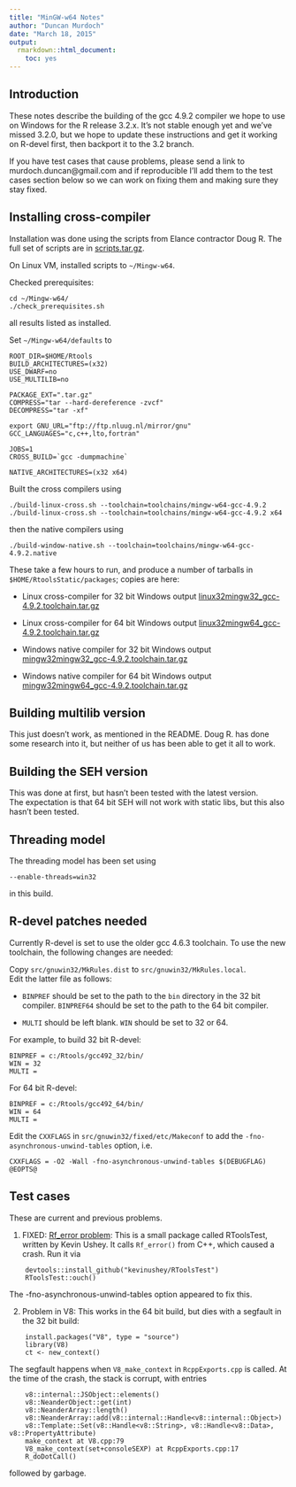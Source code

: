 ```yaml
---
title: "MinGW-w64 Notes"
author: "Duncan Murdoch"
date: "March 18, 2015"
output: 
  rmarkdown::html_document:
    toc: yes
---
```


## Introduction

These notes describe the building of the gcc 4.9.2 compiler we hope
to use on Windows for the R release 3.2.x.  It's not stable enough yet
and we've missed 3.2.0, but we hope to update these instructions and
get it working on R-devel first, then backport it to the 3.2 branch.

If you have test cases that cause problems, please send a link to
murdoch.duncan@gmail.com and if reproducible I'll add them to the test cases
section below so we can work on fixing them and making sure they stay fixed.

## Installing cross-compiler

Installation was done using the scripts from Elance contractor
Doug R.  The full set of scripts are in [scripts.tar.gz](scripts.tar.gz).

On Linux VM, installed scripts to `~/Mingw-w64`.

Checked prerequisites:  
```
cd ~/Mingw-w64/
./check_prerequisites.sh
```
all results listed as installed.

Set `~/Mingw-w64/defaults` to
```
ROOT_DIR=$HOME/Rtools
BUILD_ARCHITECTURES=(x32)
USE_DWARF=no
USE_MULTILIB=no

PACKAGE_EXT=".tar.gz"
COMPRESS="tar --hard-dereference -zvcf"
DECOMPRESS="tar -xf"

export GNU_URL="ftp://ftp.nluug.nl/mirror/gnu"
GCC_LANGUAGES="c,c++,lto,fortran"

JOBS=1
CROSS_BUILD=`gcc -dumpmachine`

NATIVE_ARCHITECTURES=(x32 x64)
```

Built the cross compilers using
```
./build-linux-cross.sh --toolchain=toolchains/mingw-w64-gcc-4.9.2
./build-linux-cross.sh --toolchain=toolchains/mingw-w64-gcc-4.9.2 x64
```

then the native compilers using
```
./build-window-native.sh --toolchain=toolchains/mingw-w64-gcc-4.9.2.native
```

These take a few hours to run, and produce a number of tarballs in
`$HOME/RtoolsStatic/packages`; copies are here:

  - Linux cross-compiler for 32 bit Windows output [linux32mingw32_gcc-4.9.2.toolchain.tar.gz](linux32mingw32_gcc-4.9.2.toolchain.tar.gz)
  - Linux cross-compiler for 64 bit Windows output [linux32mingw64_gcc-4.9.2.toolchain.tar.gz](linux32mingw64_gcc-4.9.2.toolchain.tar.gz)
  
  - Windows native compiler for 32 bit Windows output [mingw32mingw32_gcc-4.9.2.toolchain.tar.gz](mingw32mingw32_gcc-4.9.2.toolchain.tar.gz)
  - Windows native compiler for 64 bit Windows output [mingw32mingw64_gcc-4.9.2.toolchain.tar.gz](mingw32mingw64_gcc-4.9.2.toolchain.tar.gz)


## Building multilib version

This just doesn't work, as mentioned in the README.  Doug R. has
done some research into it, but neither of us has been able to get it all 
to work.

## Building the SEH version

This was done at first, but hasn't been tested with the latest version.  
The expectation is that 64 bit SEH will not work with static libs, but this
also hasn't been tested.

## Threading model

The threading model has been set using 
```
--enable-threads=win32
```
in this build.

## R-devel patches needed

Currently R-devel is set to use the older gcc 4.6.3 toolchain.  To use the 
new toolchain, the following changes are needed:

Copy `src/gnuwin32/MkRules.dist` to `src/gnuwin32/MkRules.local`.  
Edit the latter file as follows:

 - `BINPREF` should be set to the path to the `bin` directory in the
    32 bit compiler.  `BINPREF64` should be set to the path to the
    64 bit compiler.
    
 - `MULTI` should be left blank.  `WIN` should be set to 32 or 64.
 
For example, to build 32 bit R-devel:

```
BINPREF = c:/Rtools/gcc492_32/bin/
WIN = 32
MULTI =
```

For 64 bit R-devel:

```
BINPREF = c:/Rtools/gcc492_64/bin/
WIN = 64
MULTI =
```
    
Edit the `CXXFLAGS` in `src/gnuwin32/fixed/etc/Makeconf` to add the 
`-fno-asynchronous-unwind-tables` option, i.e.

```
CXXFLAGS = -O2 -Wall -fno-asynchronous-unwind-tables $(DEBUGFLAG) @EOPTS@
```

## Test cases

These are current and previous problems.

1. FIXED:  [Rf_error problem](https://github.com/kevinushey/RToolsTest): This is a
small package called RToolsTest, written by Kevin Ushey.  It calls
`Rf_error()` from C++, which caused a crash.  Run it via
```
    devtools::install_github("kevinushey/RToolsTest")
    RToolsTest::ouch()
```
The -fno-asynchronous-unwind-tables option appeared to fix this.

2. Problem in V8:  This works in the 64 bit build, but dies with a segfault
in the 32 bit build:
```
    install.packages("V8", type = "source")
    library(V8)
    ct <- new_context()
```
The segfault happens when `V8_make_context` in `RcppExports.cpp` is called.
At the time of the crash, the stack is corrupt, with entries
```
    v8::internal::JSObject::elements()
    v8::NeanderObject::get(int)
    v8::NeanderArray::length()
    v8::NeanderArray::add(v8::internal::Handle<v8::internal::Object>)
    v8::Template::Set(v8::Handle<v8::String>, v8::Handle<v8::Data>, v8::PropertyAttribute)
    make_context at V8.cpp:79
    V8_make_context(set+consoleSEXP) at RcppExports.cpp:17
    R_doDotCall()
```
followed by garbage.

